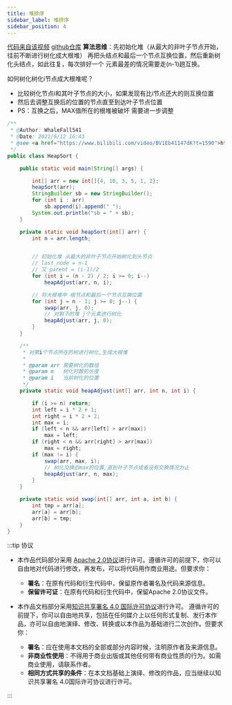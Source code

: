```yaml
---
title: 堆排序
sidebar_label: 堆排序
sidebar_position: 4
---
```


[代码来自该视频](https://www.bilibili.com/video/BV1Eb41147dK?t=1590)
[github仓库](https://github.com/whalefall541/learn4Algorithm.git)
**算法思维**：先初始化堆（从最大的非叶子节点开始，往前不断进行树化成大根堆）
再把头结点和最后一个节点互换位置，然后重新树化头结点，如此往复，每次排好一个
元素最差的情况需要走(n-1)趟互换。

如何树化树化i节点成大根堆呢？

-   比较树化节点i和其叶子节点的大小，如果发现有比i节点还大的则互换位置
-   然后去调整互换后的位置的节点直至到达叶子节点位置
-   PS：互换之后，MAX值所在的根堆被破坏 需要进一步调整

```java
/**
 * @Author: WhaleFall541
 * @Date: 2021/6/12 16:43
 * @see <a href="https://www.bilibili.com/video/BV1Eb41147dK?t=1590">https://www.bilibili.com/video/BV1Eb41147dK?t=1590</a>
 */
public class HeapSort {

    public static void main(String[] args) {

        int[] arr = new int[]{4, 10, 3, 5, 1, 2};
        heapSort(arr);
        StringBuilder sb = new StringBuilder();
        for (int i : arr)
            sb.append(i).append(" ");
        System.out.println("sb = " + sb);
    }

    private static void heapSort(int[] arr) {
        int n = arr.length;


        // 初始化堆 从最大的非叶子节点开始树化到头节点
        // last_node = n-1
        // 又 parent = (i-1)/2
        for (int i = (n - 2) / 2; i >= 0; i--)
            heapAdjust(arr, n, i);

        // 将大根堆中 根节点和最后一个节点互换位置
        for (int j = n - 1; j >= 0; j--) {
            swap(arr, j, 0);
            // 对剩下的堆 j个元素进行树化
            heapAdjust(arr, j, 0);
        }
    }

    /**
     * 对第i个节点所在的树进行树化,生成大根堆
     *
     * @param arr 需要树化的数组
     * @param n   树化时数的长度
     * @param i   当前树化的位置
     */
    private static void heapAdjust(int[] arr, int n, int i) {

        if (i >= n) return;
        int left = i * 2 + 1;
        int right = i * 2 + 2;
        int max = i;
        if (left < n && arr[left] > arr[max])
            max = left;
        if (right < n && arr[right] > arr[max])
            max = right;
        if (max != i) {
            swap(arr, max, i);
            // 树化交换后max的位置,直到叶子节点或者没有交换情况为止
            heapAdjust(arr, n, max);
        }
    }

    private static void swap(int[] arr, int a, int b) {
        int tmp = arr[a];
        arr[a] = arr[b];
        arr[b] = tmp;
    }
}

```

:::tip 协议

-   本作品代码部分采用 [Apache 2.0协议](https://www.apache.org/licenses/LICENSE-2.0)进行许可。遵循许可的前提下，你可以自由地对代码进行修改，再发布，可以将代码用作商业用途。但要求你：
    -   **署名**：在原有代码和衍生代码中，保留原作者署名及代码来源信息。
    -   **保留许可证**：在原有代码和衍生代码中，保留Apache 2.0协议文件。

-   本作品文档部分采用[知识共享署名 4.0 国际许可协议](http://creativecommons.org/licenses/by/4.0/)进行许可。 遵循许可的前提下，你可以自由地共享，包括在任何媒介上以任何形式复制、发行本作品，亦可以自由地演绎、修改、转换或以本作品为基础进行二次创作。但要求你：
    -   **署名**：应在使用本文档的全部或部分内容时候，注明原作者及来源信息。
    -   **非商业性使用**：不得用于商业出版或其他任何带有商业性质的行为。如需商业使用，请联系作者。
    -   **相同方式共享的条件**：在本文档基础上演绎、修改的作品，应当继续以知识共享署名 4.0国际许可协议进行许可。

:::
